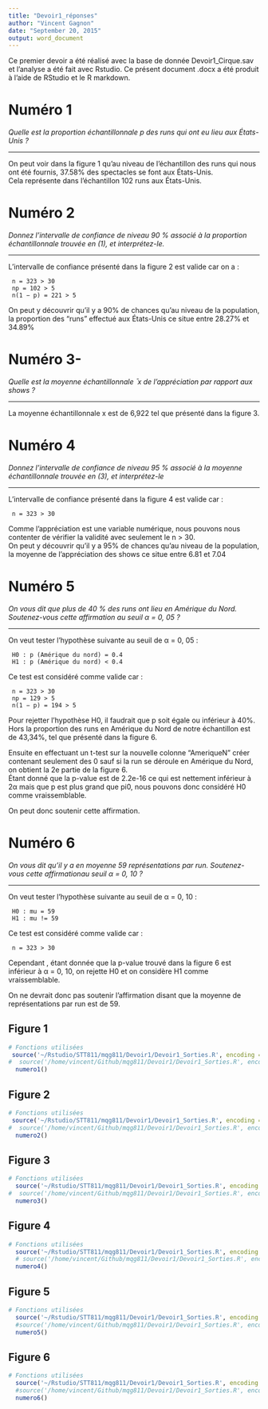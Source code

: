 ```yaml
---
title: "Devoir1_réponses"
author: "Vincent Gagnon"
date: "September 20, 2015"
output: word_document
---
```


Ce premier devoir a été réalisé avec la base de donnée Devoir1_Cirque.sav et l'analyse a été fait avec Rstudio. Ce présent document .docx a été produit à l'aide de RStudio et le R markdown. 

# Numéro 1 
*Quelle est la proportion échantillonnale p des runs qui ont eu lieu aux États-Unis ?*

******

On peut voir dans la figure 1 qu'au niveau de l'échantillon des runs qui nous ont été fournis, 37.58% des spectacles se font aux États-Unis.  
Cela représente dans l'échantillon 102 runs aux États-Unis.

# Numéro 2
*Donnez l’intervalle de confiance de niveau 90 % associé à la proportion échantillonnale trouvée en (1), et interprétez-le.*

******

L'intervalle de confiance présenté dans la figure 2 est valide car on a : 

~~~~~~~
 n = 323 > 30
 np = 102 > 5 
 n(1 − p) = 221 > 5  
~~~~~~~

On peut y découvrir qu'il y a 90% de chances qu'au niveau de la population, la proportion des "runs" effectué aux États-Unis ce situe entre 28.27% et 34.89%

# Numéro 3-
*Quelle est la moyenne échantillonnale  ̄ x de l’appréciation par rapport aux shows ?*

******

La moyenne échantillonnale x est de 6,922 tel que présenté dans la figure 3. 

# Numéro 4
*Donnez l’intervalle de confiance de niveau 95 % associé à la moyenne échantillonnale trouvée en (3), et interprétez-le*

******

L'intervalle de confiance présenté dans la figure 4 est valide car :   

~~~~~~~
 n = 323 > 30
~~~~~~~

Comme l'appréciation est une variable numérique, nous pouvons nous contenter de vérifier la validité avec seulement le n > 30.  
On peut y découvrir qu'il y a 95% de chances qu'au niveau de la population, la moyenne de l'appréciation des shows ce situe entre 6.81 et 7.04


# Numéro 5
*On vous dit que plus de 40 % des runs ont lieu en Amérique du Nord. Soutenez-vous cette affirmation au seuil α = 0, 05 ?*

******

On veut tester l'hypothèse suivante au seuil de α = 0, 05 :   

~~~~~~~
 H0 : p (Amérique du nord) = 0.4
 H1 : p (Amérique du nord) < 0.4
~~~~~~~

Ce test est considéré comme valide car : 

~~~~~~~
 n = 323 > 30
 np = 129 > 5 
 n(1 − p) = 194 > 5  
~~~~~~~

Pour rejetter l'hypothèse H0, il faudrait que p soit égale ou inférieur à 40%. Hors la proportion des runs en Amérique du Nord de notre échantillon est de 43,34%, tel que présenté dans la figure 6. 

Ensuite en effectuant un t-test sur la nouvelle colonne "AmeriqueN" créer contenant seulement des 0 sauf si la run se déroule en Amérique du Nord, on obtient la 2e partie de la figure 6.  
Étant donné que la p-value est de 2.2e-16 ce qui est nettement inférieur à 2α mais que p est plus grand que pi0, nous pouvons donc considéré H0 comme vraissemblable. 
  
On peut donc soutenir cette affirmation.

# Numéro 6
*On vous dit qu’il y a en moyenne 59 représentations par run. Soutenez-vous cette affirmationau seuil α = 0, 10 ?*

******

On veut tester l'hypothèse suivante au seuil de α = 0, 10 :   

~~~~~~~
 H0 : mu = 59
 H1 : mu != 59
~~~~~~~

Ce test est considéré comme valide car : 

~~~~~~~
 n = 323 > 30
~~~~~~~

Cependant , étant donnée que la p-value trouvé dans la figure 6 est inférieur à α = 0, 10, on rejette H0 et on considère H1 comme vraissemblable. 

On ne devrait donc pas soutenir l'affirmation disant que la moyenne de représentations par run est de 59. 


## Figure 1
```r
# Fonctions utilisées
 source('~/Rstudio/STT811/mqg811/Devoir1/Devoir1_Sorties.R', encoding = 'UTF-8')
#  source('/home/vincent/Github/mqg811/Devoir1/Devoir1_Sorties.R', encoding = 'UTF-8')
  numero1()
```

## Figure 2
```r
# Fonctions utilisées
 source('~/Rstudio/STT811/mqg811/Devoir1/Devoir1_Sorties.R', encoding = 'UTF-8')
#  source('/home/vincent/Github/mqg811/Devoir1/Devoir1_Sorties.R', encoding = 'UTF-8')
  numero2()
```

## Figure 3
```r
# Fonctions utilisées
  source('~/Rstudio/STT811/mqg811/Devoir1/Devoir1_Sorties.R', encoding = 'UTF-8')
#  source('/home/vincent/Github/mqg811/Devoir1/Devoir1_Sorties.R', encoding = 'UTF-8')
  numero3()
```

## Figure 4
```r
# Fonctions utilisées
  source('~/Rstudio/STT811/mqg811/Devoir1/Devoir1_Sorties.R', encoding = 'UTF-8')
  # source('/home/vincent/Github/mqg811/Devoir1/Devoir1_Sorties.R', encoding = 'UTF-8')
  numero4()
```

## Figure 5
```r
# Fonctions utilisées
  source('~/Rstudio/STT811/mqg811/Devoir1/Devoir1_Sorties.R', encoding = 'UTF-8')
  #source('/home/vincent/Github/mqg811/Devoir1/Devoir1_Sorties.R', encoding = 'UTF-8')
  numero5()
```

## Figure 6
```r
# Fonctions utilisées
  source('~/Rstudio/STT811/mqg811/Devoir1/Devoir1_Sorties.R', encoding = 'UTF-8')
  #source('/home/vincent/Github/mqg811/Devoir1/Devoir1_Sorties.R', encoding = 'UTF-8')
  numero6()
```
